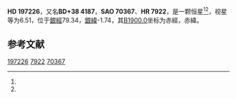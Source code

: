 {{Starbox begin
| name = HD 197226
}}
{{Starbox observe
| epoch = [[J2000.0|J2000.0]]
| constell = {{星座名待查}}<ref name=SIMBAD>{{cite web
 | url=http://simbad.u-strasbg.fr/simbad/sim-id?Ident=HR+7922
 | title =Pulsating variable Star
 | publisher=Centre de Données astronomiques de Strasbourg
 | work=SIMBAD
 | accessdate=2012-07-13}}</ref><ref name=DATA>{{cite web
 | url=http://vizier.u-strasbg.fr/viz-bin/VizieR-5?-out.add=.&-source=5050&-corr=PK=HR&-out.max=9999&HR=7922
 | title=VizieR Detailed Page
 | accessdate=2012-07-13
 | archive-date=2016-03-04
 | archive-url=https://web.archive.org/web/20160304201520/http://vizier.u-strasbg.fr/viz-bin/VizieR-5?-out.add=.&-source=5050&-corr=PK=HR&-out.max=9999&HR=7922
 | dead-url=no
 }}</ref>
| 星官 = 
| ra = {{RA|20|41|0.4}}<ref name=SIMBAD /><ref name=DATA />
| dec = {{DEC|+39|4|56}}<ref name=SIMBAD /><ref name=DATA />
| appmag_v = 6.51<ref name=SIMBAD /><ref name=DATA />
}}
{{Starbox character
| class = B6III<ref name=SIMBAD /><ref name=DATA />
| b-v = -0.12<ref name=SIMBAD /><ref name=DATA />
| u-b = -0.49<ref name=SIMBAD /><ref name=DATA />
| r-i = <ref name=SIMBAD /><ref name=DATA />
| variable = 
}}
{{Starbox astrometry
| radial_v = -0.49
| prop_mo_ra = -15
| parallax = 
| p_error = 
}}
{{Starbox catalog
| names =BD+38 4187，[[SAO星表|SAO]] 70367，[[HD星表|HD]] 197226，[[HR星表|HR]] 7922}}
{{Starbox reference |Simbad=HR+7922}}
{{Starbox end}}

'''HD 197226'''，又名'''BD+38 4187'''，'''SAO 70367'''、'''HR 7922'''，是一颗恒星<ref name=SIMBAD /><ref name=DATA />，视星等为6.51，位于[[銀道座標系|銀經]]79.34，[[銀道座標系|銀緯]]-1.74，其[[B1900.0|B1900.0]]坐标为赤經{{RA|20|37|15.7}}，赤緯{{DEC|+38|-1.74|34}}。

== 参考文献 ==
{{reflist}}

{{star-stub}}

[[Category:HD和HDE天體|197226]]
[[Category:HR天體|7922]]
[[Category:SAO天體|70367]]